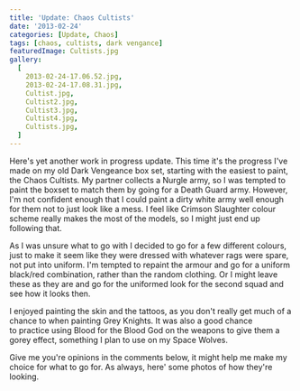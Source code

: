 ```yaml
---
title: 'Update: Chaos Cultists'
date: '2013-02-24'
categories: [Update, Chaos]
tags: [chaos, cultists, dark vengance]
featuredImage: Cultists.jpg
gallery:
  [
    2013-02-24-17.06.52.jpg,
    2013-02-24-17.08.31.jpg,
    Cultist.jpg,
    Cultist2.jpg,
    Cultist3.jpg,
    Cultist4.jpg,
    Cultists.jpg,
  ]
---
```


Here's yet another work in progress update. This time it's the progress I've made on my old Dark Vengeance box set, starting with the easiest to paint, the Chaos Cultists. My partner collects a Nurgle army, so I was tempted to paint the boxset to match them by going for a Death Guard army. However, I'm not confident enough that I could paint a dirty white army well enough for them not to just look like a mess. I feel like Crimson Slaughter colour scheme really makes the most of the models, so I might just end up following that.

As I was unsure what to go with I decided to go for a few different colours, just to make it seem like they were dressed with whatever rags were spare, not put into uniform. I'm tempted to repaint the armour and go for a uniform black/red combination, rather than the random clothing. Or I might leave these as they are and go for the uniformed look for the second squad and see how it looks then.

I enjoyed painting the skin and the tattoos, as you don't really get much of a chance to when painting Grey Knights. It was also a good chance to practice using Blood for the Blood God on the weapons to give them a gorey effect, something I plan to use on my Space Wolves.

Give me you're opinions in the comments below, it might help me make my choice for what to go for. As always, here' some photos of how they're looking.
